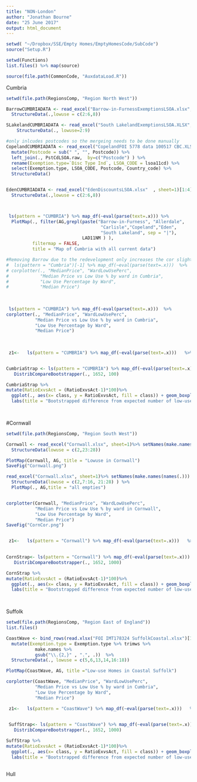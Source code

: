 ```yaml
---
title: "NON-London"
author: "Jonathan Bourne"
date: "25 June 2017"
output: html_document
---
```


```r
setwd( "~/Dropbox/SSE/Empty Homes/EmptyHomesCode/SubCode")
source("Setup.R")

setwd(Functions)
list.files() %>% map(source)
```



```r
source(file.path(CommonCode, "AuxdataLoad.R"))
```


Cumbria
```r
setwd(file.path(RegionsComp, "Region North West"))

BarrowCUMBRIADATA <- read_excel("Barrow-in-FurnessExemptionsLSOA.xlsx", sheet=1)[1:4]%>%  
  StructureData(.,lowuse = c(2:6,8))

SLakelandCUMBRIADATA <- read_excel("South LakelandExemptionsLSOA.XLSX", sheet=1)[,1:4] %>%
    StructureData(., lowuse=2:9)

#only inlcudes postcodes so the mergeing needs to be done manually
CopelandCUMBRIADATA <- read_excel("CopelandFOI 5778 data 100517 CBC.XLSX", sheet=1) %>% 
  mutate(Postcode = sub(" ", "", Postcode)) %>%
  left_join(., PstCdLSOA.raw,  by=c("Postcode") ) %>%
  rename(Exemption.type=`Disc Type Ind`, LSOA_CODE = lsoa11cd) %>%
  select(Exemption.type, LSOA_CODE, Postcode, Country_code) %>%
  StructureData()


EdenCUMBRIADATA <- read_excel("EdenDiscountsLSOA.xlsx"  , sheet=1)[1:4] %>%  
  StructureData(.,lowuse = c(2:6,8))



 ls(pattern = "CUMBRIA") %>% map_df(~eval(parse(text=.x))) %>%
  PlotMap(., filter(AG,grepl(paste("Barrow-in-Furness", "Allerdale",
                                    "Carlisle","Copeland","Eden",  
                                    "South Lakeland", sep = "|"), 
                             LAD11NM ) ), 
          filtermap = FALSE,
          title = "Map of Cumbria with all current data")

#Removing Barrow due to the redevelopment only increases the cor slightly
#  ls(pattern = "Cumbria")[-1] %>% map_df(~eval(parse(text=.x)))  %>%
# corplotter(., "MedianPrice", "WardLowUsePerc", 
#            "Median Price vs Low Use % by ward in Cumbria",
#            "Low Use Percentage by Ward",
#            "Median Price")
 
 
 
 ls(pattern = "CUMBRIA") %>% map_df(~eval(parse(text=.x)))  %>%
corplotter(., "MedianPrice", "WardLowUsePerc", 
           "Median Price vs Low Use % by ward in Cumbria",
           "Low Use Percentage by Ward",
           "Median Price")
 
 
 
 z1<-   ls(pattern = "CUMBRIA") %>% map_df(~eval(parse(text=.x)))   %>% BootStrapTtest(.)


CumbriaStrap <- ls(pattern = "CUMBRIA") %>% map_df(~eval(parse(text=.x))) %>%
   DistribCompareBootstrapper(., 1652, 100)

CumbriaStrap %>%
mutate(RatioExvsAct = (RatioExvsAct-1)*100)%>% 
  ggplot(., aes(x= class, y = RatioExvsAct, fill = class)) + geom_boxplot() + 
  labs(title = "Bootstrapped difference from expected number of low-use homes", y = "% difference from expected")

 

```



#Cornwall

```r

setwd(file.path(RegionsComp, "Region South West"))

Cornwall <- read_excel("Cornwall.xlsx", sheet=1)%>% setNames(make.names(names(.))) %>% .[,1:4] %>%
  StructureData(lowuse = c(2,23:28))

PlotMap(Cornwall, AG, title = "Lowuse in Cornwall")
SaveFig("Cornwall.png")

read_excel("Cornwall.xlsx", sheet=1)%>% setNames(make.names(names(.))) %>% .[,1:4] %>%
  StructureData(lowuse = c(2,7:16, 21:28) ) %>%
  PlotMap(., AG,title = "all empties")


corplotter(Cornwall, "MedianPrice", "WardLowUsePerc", 
           "Median Price vs Low Use % by ward in Cornwall",
           "Low Use Percentage by Ward",
           "Median Price")
SaveFig("CornCor.png")


 z1<-   ls(pattern = "Cornwall") %>% map_df(~eval(parse(text=.x)))   %>% BootStrapTtest(.)

 
CornStrap<- ls(pattern = "Cornwall") %>% map_df(~eval(parse(text=.x))) %>%
   DistribCompareBootstrapper(., 1652, 1000)

CornStrap %>%
mutate(RatioExvsAct = (RatioExvsAct-1)*100)%>% 
  ggplot(., aes(x= class, y = RatioExvsAct, fill = class)) + geom_boxplot() + 
  labs(title = "Bootstrapped difference from expected number of low-use homes", y = "% difference from expected")

 
```



Suffolk


```r
setwd(file.path(RegionsComp, "Region East of England"))
list.files()

CoastWave <- bind_rows(read.xlsx("FOI IMT178324 SuffolkCoastal.xlsx")[1:4] , read.xlsx("FOI IMT178324 Waveney.xlsx")[1:4]) %>% setNames(make.names(names(.))) %>%
  mutate(Exemption.type = Exemption.type %>% trimws %>%
           make.names %>% 
           gsub("\\.{2,}" , ".", .))  %>%
  StructureData(., lowuse = c(5,6,13,14,16:18))

PlotMap(CoastWave, AG, title ="Low-use Homes in Coastal Suffolk")

corplotter(CoastWave, "MedianPrice", "WardLowUsePerc", 
           "Median Price vs Low Use % by ward in Cumbria",
           "Low Use Percentage by Ward",
           "Median Price")

 z1<-   ls(pattern = "CoastWave") %>% map_df(~eval(parse(text=.x)))   %>% BootStrapTtest(.)

 
 SuffStrap<- ls(pattern = "CoastWave") %>% map_df(~eval(parse(text=.x))) %>%
   DistribCompareBootstrapper(., 1652, 1000)

SuffStrap %>%
mutate(RatioExvsAct = (RatioExvsAct-1)*100)%>% 
  ggplot(., aes(x= class, y = RatioExvsAct, fill = class)) + geom_boxplot() + 
  labs(title = "Bootstrapped difference from expected number of low-use homes", y = "% difference from expected")
 
```


Hull
